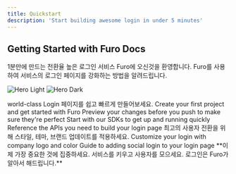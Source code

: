 ```yaml
---
title: Quickstart
description: 'Start building awesome login in under 5 minutes'
---
```


## Getting Started with Furo Docs

1분만에 만드는 전환율 높은 로그인 서비스 Furo에 오신것을 환영합니다. Furo를 사용하여 서비스의 로그인 페이지를 강화하는 방법을 알려드립니다.

<img
  className="block dark:hidden"
  src="/images/hero-light.svg"
  alt="Hero Light"
/>
<img
  className="hidden dark:block"
  src="/images/hero-dark.svg"
  alt="Hero Dark"
/>

<Steps>
  <Step title="Setting up">
    world-class Login 페이지를 쉽고 빠르게 만들어보세요.

<CardGroup cols={2}>
  <Card
    title="Create your first Project"
    icon="pen-to-square"
    href="https://console.furo.one"
  >
    Create your first project and get started with Furo
  </Card>
  <Card title="Preview Changes" icon="image" href="essentials/preview">
    Preview your changes before you push to make sure they're perfect
  </Card>
  <Card title="Start with SDK" icon="screwdriver-wrench" href="sdks">
    Start with our SDKs to get up and running quickly
  </Card>
  <Card title="Reference APIs" icon="code" href="api-reference">
    Reference the APIs you need to build your login page
  </Card>
</CardGroup>
  </Step>
  <Step title="Make it yours">
    최고의 사용자 전환을 위해 스타일, 테마, 브랜드 업데이트를 적용하세요.

<CardGroup cols={2}>
  <Card
    title="Customize Style"
    icon="palette"
    href="essentials/style"
  >
    Customize your login with company logo and color
  </Card>
  <Card
    title="Add Social Login"
    icon="share-from-square"
    href="essentials/social"
  >
    Guide to adding social login to your login page
  </Card>
  </CardGroup>
  </Step>
  <Step title="Last Step">
  <Check>**이제 가장 중요한 것에 집중하세요. 서비스를 키우고 사용자를 모으세요. 로그인은 Furo가 알아서 해드립니다.**</Check>

  </Step>
</Steps>
